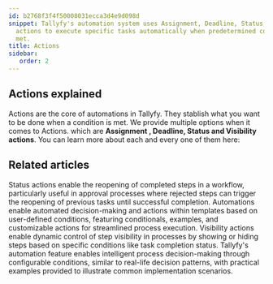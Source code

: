 ```yaml
---
id: b2768f3f4f50008031ecca3d4e9d098d
snippet: Tallyfy's automation system uses Assignment, Deadline, Status, and Visibility
  actions to execute specific tasks automatically when predetermined conditions are
  met.
title: Actions
sidebar:
   order: 2
---
```


## Actions explained

Actions are the core of automations in Tallyfy. They stablish what you want to be done when a condition is met. We provide multiple options when it comes to Actions. which are **Assignment , Deadline, Status and Visibility actions**. You can learn more about each and every one of them here:



<PageTree />


## Related articles
<CardGrid>
<LinkTitleCard header="<b>Actions > Automate changing the status of tasks</b>" href="/products/pro/documenting/templates/automations/actions/status-actions/" > Status actions enable the reopening of completed steps in a workflow, particularly useful in approval processes where rejected steps can trigger the reopening of previous tasks until successful completion. </LinkTitleCard>
<LinkTitleCard header="<b>Templates > Automations</b>" href="/products/pro/documenting/templates/automations/" > Automations enable automated decision-making and actions within templates based on user-defined conditions, featuring conditionals, examples, and customizable actions for streamlined process execution. </LinkTitleCard>
<LinkTitleCard header="<b>Actions > Automate hiding or showing tasks</b>" href="/products/pro/documenting/templates/automations/actions/visibility-actions/" > Visibility actions enable dynamic control of step visibility in processes by showing or hiding steps based on specific conditions like task completion status. </LinkTitleCard>
<LinkTitleCard header="<b>Automations > Examples</b>" href="/products/pro/documenting/templates/automations/examples/" > Tallyfy's automation feature enables intelligent process decision-making through configurable conditions, similar to real-life decision patterns, with practical examples provided to illustrate common implementation scenarios. </LinkTitleCard>
</CardGrid>